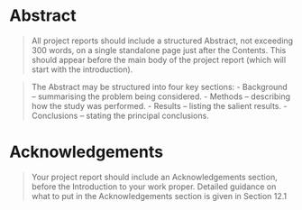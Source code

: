 # Abstract {.unnumbered .unlisted}

> All project reports should include a structured Abstract, not exceeding 300 words, on a single standalone page just after the Contents. This should appear before the main body of the project report (which will start with the introduction).

> The Abstract may be structured into four key sections: - Background – summarising the problem being considered. - Methods – describing how the study was performed. - Results – listing the salient results. - Conclusions – stating the principal conclusions.


# Acknowledgements {.unnumbered .unlisted}

> Your project report should include an Acknowledgements section, before the Introduction to your work proper. Detailed guidance on what to put in the Acknowledgements section is given in Section 12.1
